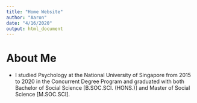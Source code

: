 ```yaml
---
title: "Home Website"
author: "Aaron"
date: "4/16/2020"
output: html_document
---
```


# About Me

* I studied Psychology at the National University of Singapore from 2015 to 2020 in the Concurrent Degree Program and graduated with both Bachelor of Social Science [B.SOC.SCI. (HONS.)] and Master of Social Science [M.SOC.SCI].